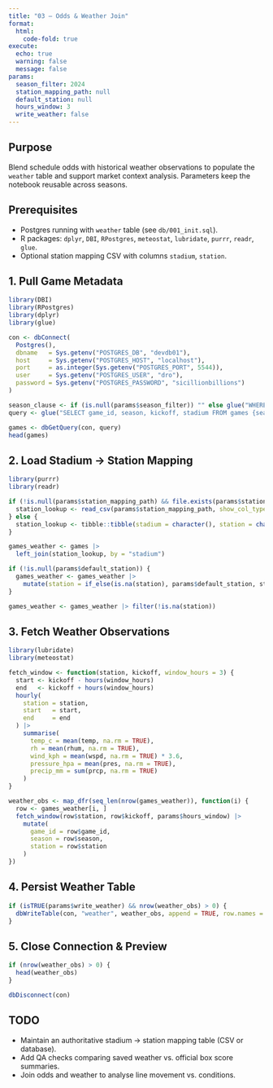```yaml
---
title: "03 – Odds & Weather Join"
format:
  html:
    code-fold: true
execute:
  echo: true
  warning: false
  message: false
params:
  season_filter: 2024
  station_mapping_path: null
  default_station: null
  hours_window: 3
  write_weather: false
---
```


## Purpose
Blend schedule odds with historical weather observations to populate the `weather` table and support market context analysis. Parameters keep the notebook reusable across seasons.

## Prerequisites
- Postgres running with `weather` table (see `db/001_init.sql`).
- R packages: `dplyr`, `DBI`, `RPostgres`, `meteostat`, `lubridate`, `purrr`, `readr`, `glue`.
- Optional station mapping CSV with columns `stadium`, `station`.

## 1. Pull Game Metadata
```r
library(DBI)
library(RPostgres)
library(dplyr)
library(glue)

con <- dbConnect(
  Postgres(),
  dbname   = Sys.getenv("POSTGRES_DB", "devdb01"),
  host     = Sys.getenv("POSTGRES_HOST", "localhost"),
  port     = as.integer(Sys.getenv("POSTGRES_PORT", 5544)),
  user     = Sys.getenv("POSTGRES_USER", "dro"),
  password = Sys.getenv("POSTGRES_PASSWORD", "sicillionbillions")
)

season_clause <- if (is.null(params$season_filter)) "" else glue("WHERE season = {as.integer(params$season_filter)}")
query <- glue("SELECT game_id, season, kickoff, stadium FROM games {season_clause} ORDER BY kickoff")

games <- dbGetQuery(con, query)
head(games)
```

## 2. Load Stadium → Station Mapping
```r
library(purrr)
library(readr)

if (!is.null(params$station_mapping_path) && file.exists(params$station_mapping_path)) {
  station_lookup <- read_csv(params$station_mapping_path, show_col_types = FALSE)
} else {
  station_lookup <- tibble::tibble(stadium = character(), station = character())
}

games_weather <- games |>
  left_join(station_lookup, by = "stadium")

if (!is.null(params$default_station)) {
  games_weather <- games_weather |>
    mutate(station = if_else(is.na(station), params$default_station, station))
}

games_weather <- games_weather |> filter(!is.na(station))
```

## 3. Fetch Weather Observations
```r
library(lubridate)
library(meteostat)

fetch_window <- function(station, kickoff, window_hours = 3) {
  start <- kickoff - hours(window_hours)
  end   <- kickoff + hours(window_hours)
  hourly(
    station = station,
    start   = start,
    end     = end
  ) |>
    summarise(
      temp_c = mean(temp, na.rm = TRUE),
      rh = mean(rhum, na.rm = TRUE),
      wind_kph = mean(wspd, na.rm = TRUE) * 3.6,
      pressure_hpa = mean(pres, na.rm = TRUE),
      precip_mm = sum(prcp, na.rm = TRUE)
    )
}

weather_obs <- map_dfr(seq_len(nrow(games_weather)), function(i) {
  row <- games_weather[i, ]
  fetch_window(row$station, row$kickoff, params$hours_window) |>
    mutate(
      game_id = row$game_id,
      season = row$season,
      station = row$station
    )
})
```

## 4. Persist Weather Table
```r
if (isTRUE(params$write_weather) && nrow(weather_obs) > 0) {
  dbWriteTable(con, "weather", weather_obs, append = TRUE, row.names = FALSE)
}
```

## 5. Close Connection & Preview
```r
if (nrow(weather_obs) > 0) {
  head(weather_obs)
}

dbDisconnect(con)
```

## TODO
- Maintain an authoritative stadium → station mapping table (CSV or database).
- Add QA checks comparing saved weather vs. official box score summaries.
- Join odds and weather to analyse line movement vs. conditions.
